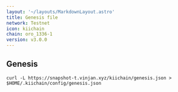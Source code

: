 ```yaml
---
layout: '~/layouts/MarkdownLayout.astro'
title: Genesis file
network: Testnet
icon: kiichain
chain: oro_1336-1
version: v3.0.0
---
```

## Genesis 

```
curl -L https://snapshot-t.vinjan.xyz/kiichain/genesis.json > $HOME/.kiichain/config/genesis.json
```



